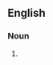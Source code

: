{{also|deciampères|deci-amperes}}

==English==

===Noun===
{{head|en|noun plural form}}

# {{plural of|deciampere|lang=en}}